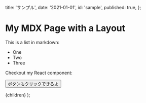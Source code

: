 
  title: 'サンプル',
  date: '2021-01-01',
  id: 'sample',
  published: true,
};

# My MDX Page with a Layout

This is a list in markdown:

- One
- Two
- Three

Checkout my React component:

<Button>ボタンもクリックできるよ</Button>

  <ArticleLayout meta={meta}>{children}</ArticleLayout>
);
